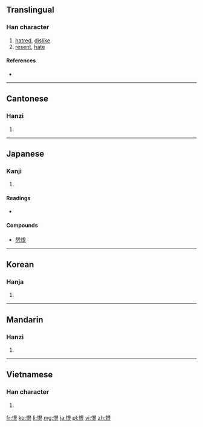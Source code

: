 ==Translingual==

===Han character===
{{Han char|rn=61|rad=心|as=06|sn=9|four=9703<sub>2</sub>|canj=心日女 (PAV)}}

# [[hatred]], [[dislike]]
# [[resent]], [[hate]]

====References====
* {{Han ref|kx=0385.090|dkj=10588|dj=0716.050|hdz=42299.030|uh=6068|ud=24680|bh=ABEB|bd=44011}}

----

==Cantonese==

===Hanzi===
{{yue-hanzi|jyut=|y=han6}}

# {{defn|lang=yue|sort=心06}}

----

==Japanese==

===Kanji===
{{ja-kanji|grade=c|rs=心06}}

# {{defn|lang=ja|sort=心06}}

====Readings====
* {{ja-readings|on=[[こん]] (kon)|kun=[[うらむ]] (uramu), [[うらめしい]] (urameshii), [[うらみ]] (urami)}}

====Compounds====
* [[怨恨]]

----

==Korean==

===Hanja===
{{ko-hanja|hangeul=한|eumhun=한탄할 한|rv=han|mr=han|y=han}}

# {{defn|lang=ko|sort=心06}}

----

==Mandarin==

===Hanzi===
{{cmn-hanzi|pin=[[hèn]] ([[hen4]])|wg=hen<sup>4</sup>}}

# {{defn|lang=cmn|sort=心06}}

----

==Vietnamese==

===Han character===
{{vi-hantu|[[hận]], [[giận]], [[hằn]], [[hờn]]|rs=心06}}

# {{defn|lang=vi|sort=心06}}

[[fr:恨]]
[[ko:恨]]
[[li:恨]]
[[mg:恨]]
[[ja:恨]]
[[pl:恨]]
[[vi:恨]]
[[zh:恨]]